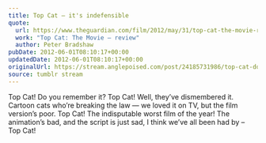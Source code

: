 ```yaml
---
title: Top Cat – it's indefensible
quote:
  url: https://www.theguardian.com/film/2012/may/31/top-cat-the-movie-review
  work: "Top Cat: The Movie – review"
  author: Peter Bradshaw
pubDate: 2012-06-01T08:10:17+00:00
updatedDate: 2012-06-01T08:10:17+00:00
originalUrl: https://stream.anglepoised.com/post/24185731986/top-cat-do-you-remember-it-top-cat-well
source: tumblr stream
---
```


Top Cat! Do you remember it? Top Cat! Well, they&rsquo;ve dismembered it. Cartoon cats who&rsquo;re breaking the law — we loved it on TV, but the film version&rsquo;s poor. Top Cat! The indisputable worst film of the year! The animation&rsquo;s bad, and the script is just sad, I think we&rsquo;ve all been had by – Top Cat!
